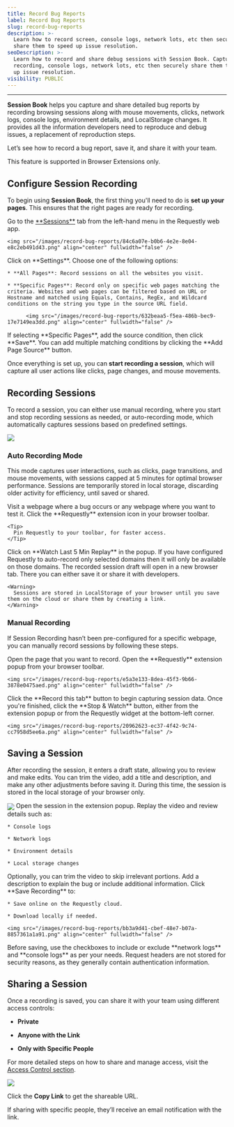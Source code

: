 ```yaml
---
title: Record Bug Reports
label: Record Bug Reports
slug: record-bug-reports
description: >-
  Learn how to record screen, console logs, network lots, etc then securely
  share them to speed up issue resolution.
seoDescription: >-
  Learn how to record and share debug sessions with Session Book. Capture screen
  recording, console logs, network lots, etc then securely share them to speed
  up issue resolution.
visibility: PUBLIC
---
```

***

**Session Book** helps you capture and share detailed bug reports by recording browsing sessions along with mouse movements, clicks, network logs, console logs, environment details, and LocalStorage changes. It provides all the information developers need to reproduce and debug issues, a replacement of reproduction steps.

Let’s see how to record a bug report, save it, and share it with your team.

<Warning>
  This feature is supported in Browser Extensions only.
</Warning>

## Configure Session Recording

To begin using **Session Book**, the first thing you'll need to do is **set up your pages**. This ensures that the right pages are ready for recording.

<Steps>
  <Step title="Navigate to the Sessions Tab">
    Go to the <a target="_blank" href="https://app.requestly.io/sessions">**Sessions**</a> tab from the left-hand menu in the Requestly web app.

    <img src="/images/record-bug-reports/84c6a07e-b0b6-4e2e-8e04-e8c2eb491d43.png" align="center" fullwidth="false" />
  </Step>

  <Step title="Open Settings">
    Click on **Settings**.
  </Step>

  <Step title="Choose Page Configuration">
    Choose one of the following options:

    * **All Pages**: Record sessions on all the websites you visit.

    * **Specific Pages**: Record only on specific web pages matching the criteria. Websites and web pages can be filtered based on URL or Hostname and matched using Equals, Contains, RegEx, and Wildcard conditions on the string you type in the source URL field.

          <img src="/images/record-bug-reports/632beaa5-f5ea-486b-bec9-17e7149ea3dd.png" align="center" fullwidth="false" />
  </Step>

  <Step title="Save Custom Page Configuration (Optional)">
    If selecting **Specific Pages**, add the source condition, then click **Save**. You can add multiple matching conditions by clicking the **Add Page Source** button.
  </Step>
</Steps>

Once everything is set up, you can **start recording a session**, which will capture all user actions like clicks, page changes, and mouse movements.

## Recording Sessions

To record a session, you can either use manual recording, where you start and stop recording sessions as needed, or auto-recording mode, which automatically captures sessions based on predefined settings.

<img src="/images/record-bug-reports/1d265804-d097-43df-8722-47551ec7edae.png" align="center" fullwidth="false" />

### Auto Recording Mode

This mode captures user interactions, such as clicks, page transitions, and mouse movements, with sessions capped at 5 minutes for optimal browser performance. Sessions are temporarily stored in local storage, discarding older activity for efficiency, until saved or shared.

<Steps>
  <Step title="Visit Webpage">
    Visit a webpage where a bug occurs or any webpage where you want to test it.
  </Step>

  <Step title="Open the Requestly Extension">
    Click the **Requestly** extension icon in your browser toolbar.

    <Tip>
      Pin Requestly to your toolbar, for faster access.
    </Tip>
  </Step>

  <Step title="Replay Recent Activity">
    Click on **Watch Last 5 Min Replay** in the popup. If you have configured Requestly to auto-record only selected domains then it will only be available on those domains.
  </Step>

  <Step title="Save or Share">
    The recorded session draft will open in a new browser tab. There you can either save it or share it with developers.

    <Warning>
      Sessions are stored in LocalStorage of your browser until you save them on the cloud or share them by creating a link.
    </Warning>
  </Step>
</Steps>

### Manual Recording

If Session Recording hasn’t been pre-configured for a specific webpage, you can manually record sessions by following these steps.

<Steps>
  <Step title="Open the Page to Record">
    Open the page that you want to record.
  </Step>

  <Step title="Open Requestly Extension">
    Open the **Requestly** extension popup from your browser toolbar.

    <img src="/images/record-bug-reports/e5a3e133-8dea-45f3-9b66-3878e0475aed.png" align="center" fullwidth="false" />
  </Step>

  <Step title="Start Recording">
    Click the **Record this tab** button to begin capturing session data.
  </Step>

  <Step title="Stop and Review">
    Once you're finished, click the **Stop & Watch** button, either from the extension popup or from the Requestly widget at the bottom-left corner.

    <img src="/images/record-bug-reports/20962623-ec37-4f42-9c74-cc7958d5ee6a.png" align="center" fullwidth="false" />
  </Step>
</Steps>

## Saving a Session

After recording the session, it enters a draft state, allowing you to review and make edits. You can trim the video, add a title and description, and make any other adjustments before saving it. During this time, the session is stored in the local storage of your browser only.

<img src="/images/record-bug-reports/826fc9f0-4236-4273-9197-c68887a2cddc.png" align="center" fullwidth="false" />

<Steps>
  <Step title="Open the Session">
    Open the session in the extension popup.
  </Step>

  <Step title="Review Details">
    Replay the video and review details such as:

    * Console logs

    * Network logs

    * Environment details

    * Local storage changes
  </Step>

  <Step title="Trim Video (Optional)">
    Optionally, you can trim the video to skip irrelevant portions.
  </Step>

  <Step title="Add a Description">
    Add a description to explain the bug or include additional information.
  </Step>

  <Step title="Save Recording">
    Click **Save Recording** to:

    * Save online on the Requestly cloud.

    * Download locally if needed.

    <img src="/images/record-bug-reports/bb3a9d41-cbef-48e7-b07a-8857361a1a91.png" align="center" fullwidth="false" />
  </Step>
</Steps>

<Info>
  Before saving, use the checkboxes to include or exclude **network logs** and **console logs** as per your needs. Request headers are not stored for security reasons, as they generally contain authentication information.
</Info>

## Sharing a Session

Once a recording is saved, you can share it with your team using different access controls:

* **Private**

* **Anyone with the Link**

* **Only with Specific People**

For more detailed steps on how to share and manage access, visit the <a target="_blank" href="/general/session-book/access-control-of-session">Access Control section</a>.

<img src="/images/record-bug-reports/cd85a844-cb89-462b-ac4c-4cf6137951c5.png" align="center" fullwidth="false" />

Click the **Copy Link** to get the shareable URL.

<Info>
  If sharing with specific people, they’ll receive an email notification with the link.
</Info>
